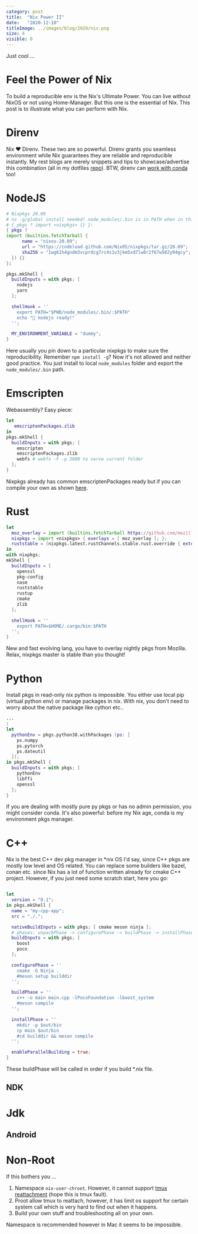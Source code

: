 ```yaml
---
category: post
title:  "Nix Power II"
date:   "2020-12-10"
titleImage: ../images/blog/2020/nix.png
size: 4
visible: 0
---
```


Just cool ...

# Feel the Power of Nix
To build a reproducible env is the Nix's Ultimate Power. You can live without NixOS or not using Home-Manager. But this one is the essential of Nix. This post is to illustrate what you can perform with Nix.

# Direnv
Nix ❤ Direnv. These two are so powerful. Direnv grants you seamless environment while Nix guarantees they are reliable and reproducible instantly. My rest blogs are merely snippets and tips to showcase/advertise this combination (all in my dotfiles [repo](https://github.com/daizeng1984/dotfiles/tree/master/direnv)). BTW, direnv can [work with conda](https://github.com/daizeng1984/dotfiles/blob/master/direnv/.direnvrc) too!

# NodeJS

```nix
# Nixpkgs 20.09
# no -g/global install needed! node_modules/.bin is in PATH when in this folder
# { pkgs ? import <nixpkgs> {} }:
{ pkgs ? 
import (builtins.fetchTarball {
      name = "nixos-20.09";
      url = "https://codeload.github.com/NixOS/nixpkgs/tar.gz/20.09";
      sha256 = "1wg61h4gndm3vcprdcg7rc4s1v3jkm5xd7lw8r2f67w502y94gcy";
  }) {}
}:

pkgs.mkShell {
  buildInputs = with pkgs; [
    nodejs
    yarn
  ];

  shellHook = ''
    export PATH="$PWD/node_modules/.bin/:$PATH"
    echo "🚀 nodejs ready!"
  '';

  MY_ENVIRONMENT_VARIABLE = "dummy";
}
```
Here usually you pin down to a particular nixpkgs to make sure the reproducibility. Remember `npm install -g`? Now it's not allowed and neither good practice. You just install to local `node_modules` folder and export the `node_modules/.bin` path.

# Emscripten
Webassembly? Easy piece:

```nix
let
   emscriptenPackages.zlib
in 
pkgs.mkShell {
  buildInputs = with pkgs; [
    emscripten
    emscriptenPackages.zlib
    webfs # webfs -F -p 3000 to serve current folder
  ];
}
```

Nixpkgs already has common emscriptenPackages ready but if you can compile your own as shown [here](https://github.com/NixOS/nixpkgs/blob/master/doc/languages-frameworks/emscripten.section.md#user-content-usage-2-pkgsbuildemscriptenpackage).

# Rust

```nix
let
  moz_overlay = import (builtins.fetchTarball https://github.com/mozilla/nixpkgs-mozilla/archive/master.tar.gz);
  nixpkgs = import <nixpkgs> { overlays = [ moz_overlay ]; };
  ruststable = (nixpkgs.latest.rustChannels.stable.rust.override { extensions = [ "rust-src" "clippy-preview" "rls-preview" "rust-analysis" "rustfmt-preview" ];});
in
with nixpkgs;
mkShell {
  buildInputs = [ 
    openssl 
    pkg-config
    nasm
    ruststable
    rustup
    cmake
    zlib 
  ];

  shellHook = ''
    export PATH=$HOME/.cargo/bin:$PATH
  '';
}
```
New and fast evolving lang, you have to overlay nightly pkgs from Mozilla. Relax, nixpkgs master is stable than you thought!

# Python
Install pkgs in read-only nix python is impossible. You either use local pip (virtual python env) or manage packages in nix. With nix, you don't need to worry about the native package like cython etc..
```nix
...
:
let
  pythonEnv = pkgs.python38.withPackages (ps: [
    ps.numpy
    ps.pytorch
    ps.dateutil
  ]);
in pkgs.mkShell {
  buildInputs = with pkgs; [
    pythonEnv
    libffi
    openssl
  ];
}
```

If you are dealing with mostly pure py pkgs or has no admin permission, you might consider conda. It's also powerful: before my Nix age, conda is my environment pkgs manager.

# C++
Nix is the best C++ dev pkg manager in *nix OS I'd say, since C++ pkgs are mostly low level and OS related. You can replace some builders like bazel, conan etc. since Nix has a lot of function written already for cmake C++ project. However, if you just need some scratch start, here you go:

```nix

let
  version = "0.1";
in pkgs.mkShell {
  name = "my-cpp-app";
  src = "./.";

  nativeBuildInputs = with pkgs; [ cmake meson ninja ];
  # phases: unpackPhase -> configurePhase -> buildPhase -> installPhase
  buildInputs = with pkgs; [ 
    boost
    poco
  ];

  configurePhase = ''
    cmake -G Ninja .
    #meson setup builddir
  '';

  buildPhase = ''
    c++ -o main main.cpp -lPocoFoundation -lboost_system
    #meson compile
  '';

  installPhase = ''
    mkdir -p $out/bin
    cp main $out/bin
    #cd builddir && meson compile
  '';

  enableParallelBuilding = true;
}
```
These buildPhase will be called in order if you build *.nix file. 

## NDK

# Jdk
## Android

# 

# Non-Root
If this bothers you ...

1. Namespace `nix-user-chroot`. However, it cannot support [tmux reattachment](TODO) (hope this is tmux fault).
2. Proot allow tmux to reattach, however, it has limit os support for certain system call which is very hard to find out when it happens. 
3. Build your own stuff and troubleshooting all on your own.

Namespace is recommended however in Mac it seems to be impossible.
